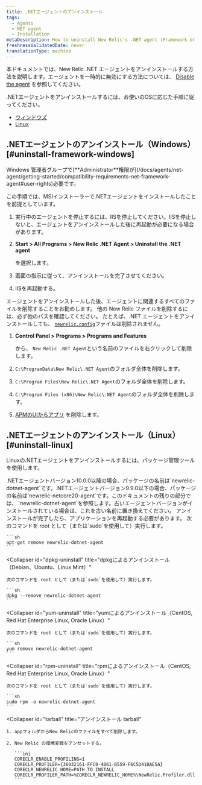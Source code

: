 ```yaml
---
title: .NETエージェントのアンインストール
tags:
  - Agents
  - NET agent
  - Installation
metaDescription: How to uninstall New Relic's .NET agent (Framework or Core).
freshnessValidatedDate: never
translationType: machine
---
```


本ドキュメントでは、New Relic .NET エージェントをアンインストールする方法を説明します。エージェントを一時的に無効にする方法については、 [Disable the agent](/docs/agents/manage-apm-agents/installation/disable-apm-agent#net) を参照してください。

.NETエージェントをアンインストールするには、お使いのOSに応じた手順に従ってください。

* [ウィンドウズ](#uninstall-framework-windows)
* [Linux](#uninstall-linux)

## .NETエージェントのアンインストール（Windows） [#uninstall-framework-windows]

<Callout variant="tip">
  Windows 管理者グループで[<DNT>**Administrator**</DNT>権限が](/docs/agents/net-agent/getting-started/compatibility-requirements-net-framework-agent#user-rights)必要です。
</Callout>

この手順では、MSIインストーラーで.NETエージェントをインストールしたことを前提としています。

1. 実行中のエージェントを停止するには、IISを停止してください。IISを停止しないと、エージェントをアンインストールした後に再起動が必要になる場合があります。

2. <DNT>**Start > All Programs > New Relic .NET Agent > Uninstall the .NET agent**</DNT>

   を選択します。

3. 画面の指示に従って、アンインストールを完了させてください。

4. IISを再起動する。

エージェントをアンインストールした後、エージェントに関連するすべてのファイルを削除することをお勧めします。 他の New Relic ファイルを削除するには、必ず他のパスを確認してください。 たとえば、.NET エージェントをアンインストールしても、 [`newrelic.config`](/docs/agents/net-agent/installation-configuration/net-agent-configuration#config-options-precedence)ファイルは削除されません。

1. <DNT>**Control Panel > Programs > Programs and Features**</DNT>

   から、 `New Relic .NET Agent`という名前のファイルを右クリックして削除します。

2. `C:\ProgramData\New Relic\.NET Agent`のフォルダ全体を削除します。

3. `C:\Program Files\New Relic\.NET Agent`のフォルダ全体を削除します。

4. `C:\Program Files (x86)\New Relic\.NET Agent`のフォルダ全体を削除します。

5. [APMのUIからアプリ](/docs/apm/new-relic-apm/maintenance/remove-applications-from-new-relic-ui) を削除します。

## .NETエージェントのアンインストール（Linux） [#uninstall-linux]

Linuxの.NETエージェントをアンインストールするには、パッケージ管理ツールを使用します。

<Callout variant="important">
  .NETエージェントバージョン10.0.0以降の場合、パッケージの名前は`newrelic-dotnet-agent`です。.NETエージェントバージョン9.9.0以下の場合、パッケージの名前は`newrelic-netcore20-agent`です。このドキュメントの残りの部分では、 `newrelic-dotnet-agent`を参照します。古いエージェントバージョンがインストールされている場合は、これを古い名前に置き換えてください。
</Callout>

<Callout variant="important">
  アンインストールが完了したら、アプリケーションを再起動する必要があります。
</Callout>

<CollapserGroup>
  <Collapser
    id="apt-uninstall"
    title="aptによるアンインストール（Debian、Ubuntu、Linux Mint）"
  >
    次のコマンドを root として（または`sudo`を使用して）実行します。

    ```sh
    apt-get remove newrelic-dotnet-agent
    ```
  </Collapser>

  <Collapser
    id="dpkg-uninstall"
    title="dpkgによるアンインストール（Debian、Ubuntu、Linux Mint）"
  >
    次のコマンドを root として（または`sudo`を使用して）実行します。

    ```sh
    dpkg --remove newrelic-dotnet-agent
    ```
  </Collapser>

  <Collapser
    id="yum-uninstall"
    title="yumによるアンインストール（CentOS, Red Hat Enterprise Linux, Oracle Linux）"
  >
    次のコマンドを root として（または`sudo`を使用して）実行します。

    ```sh
    yum remove newrelic-dotnet-agent
    ```
  </Collapser>

  <Collapser
    id="rpm-uninstall"
    title="rpmによるアンインストール（CentOS, Red Hat Enterprise Linux, Oracle Linux）"
  >
    次のコマンドを root として（または`sudo`を使用して）実行します。

    ```sh
    sudo rpm -e newrelic-dotnet-agent
    ```
  </Collapser>

  <Collapser
    id="tarball"
    title="アンインストール tarball"
  >
    1. appフォルダからNew Relicのファイルをすべて削除します。

    2. New Relic の環境変数をアンセットする。

       ```ini
       CORECLR_ENABLE_PROFILING=1
       CORECLR_PROFILER={36032161-FFC0-4B61-B559-F6C5D41BAE5A}
       CORECLR_NEWRELIC_HOME=PATH_TO_INSTALL
       CORECLR_PROFILER_PATH=%CORECLR_NEWRELIC_HOME%\NewRelic.Profiler.dll
       ```
  </Collapser>
</CollapserGroup>
